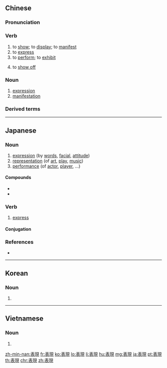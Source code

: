{{also|表现}}
==Chinese==
{{zh-forms|s=表现}}

===Pronunciation===
{{zh-pron
|m=biǎoxiàn
|ma=y
|c=biu2 jin6
|h=pfs=péu-hien
|mn=piáu-hiān
|cat=v,n
}}

===Verb===
{{zh-verb}}

# to [[show]]; to [[display]]; to [[manifest]]
# to [[express]]
# to [[perform]]; to [[exhibit]]
#: {{zh-x|表現 優異|to excel}}
# to [[show off]]

===Noun===
{{zh-noun}}

# [[expression]]
# [[manifestation]]

===Derived terms===
{{zh-der|表現力|表現主義}}

{{zh-cat|Beginning}}

----

==Japanese==
{{ja-kanjitab|ひょう|げん|yomi=on}}

===Noun===
{{ja-noun|ひょうげん}}

# [[expression]] (by [[word]]s, [[facial]], [[attitude]])
# [[representation]] (of [[art]], [[play]], [[music]])
# [[performance]] (of [[actor]], [[player]], ...)

====Compounds====
* {{l/ja|表現主義}}
* {{l/ja|表現派}}

===Verb===
{{ja-verb-suru|ひょうげん}}

# [[express]]

====Conjugation====
{{ja-suru|ひょうげん}}

===References===
* {{R:Shogakukan}}

----

==Korean==
{{ko-hanjatab}}

===Noun===
{{ko-noun|hj|hangeul=표현}}

# {{hanja form of|표현|[[expression]]}}

----

==Vietnamese==
{{vi-hantutab}}

===Noun===
{{vi-hantu}}

# {{han tu form of|biểu hiện|[[expression]], [[manifestation]]; to [[express]]}}

[[zh-min-nan:表現]]
[[fr:表現]]
[[ko:表現]]
[[lo:表現]]
[[li:表現]]
[[hu:表現]]
[[mg:表現]]
[[ja:表現]]
[[pt:表現]]
[[th:表現]]
[[chr:表現]]
[[zh:表現]]